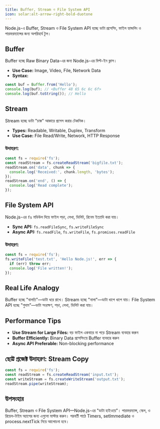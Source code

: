 ```yaml
---
title: Buffer, Stream ও File System API
icon: solar:alt-arrow-right-bold-duotone
---
```


Node.js-এ Buffer, Stream ও File System API হচ্ছে ডাটা প্রসেসিং, ফাইল হ্যান্ডলিং ও পারফরম্যান্সের জন্য অপরিহার্য টুল।

## Buffer

Buffer হচ্ছে Raw Binary Data-এর জন্য Node.js-এর বিল্ট-ইন ক্লাস।

- **Use Case:** Image, Video, File, Network Data
- **Syntax:**

```js
const buf = Buffer.from('Hello');
console.log(buf); // <Buffer 48 65 6c 6c 6f>
console.log(buf.toString()); // Hello
```

## Stream

Stream হচ্ছে ডাটা "চাঙ্ক" আকারে প্রসেস করার টেকনিক।

- **Types:** Readable, Writable, Duplex, Transform
- **Use Case:** File Read/Write, Network, HTTP Response

### উদাহরণ:
```js
const fs = require('fs');
const readStream = fs.createReadStream('bigfile.txt');
readStream.on('data', chunk => {
  console.log('Received:', chunk.length, 'bytes');
});
readStream.on('end', () => {
  console.log('Read complete');
});
```

## File System API

Node.js-এর `fs` মডিউল দিয়ে ফাইল পড়া, লেখা, ডিলিট, রিনেম ইত্যাদি করা যায়।

- **Sync API:** `fs.readFileSync`, `fs.writeFileSync`
- **Async API:** `fs.readFile`, `fs.writeFile`, `fs.promises.readFile`

### উদাহরণ:
```js
const fs = require('fs');
fs.writeFile('test.txt', 'Hello Node.js!', err => {
  if (err) throw err;
  console.log('File written!');
});
```

## Real Life Analogy

Buffer হচ্ছে "বালতি"—ডাটা ধরে রাখে। Stream হচ্ছে "নালা"—ডাটা ধাপে ধাপে যায়। File System API হচ্ছে "গুদাম"—ডাটা সংরক্ষণ, পড়া, লেখা, ডিলিট করা যায়।

## Performance Tips

- **Use Stream for Large Files:** বড় ফাইল একবারে না পড়ে Stream ব্যবহার করুন
- **Buffer Efficiently:** Binary Data প্রসেসিংয়ে Buffer ব্যবহার করুন
- **Async API Preferable:** Non-blocking performance

## ছোট্ট প্রজেক্ট উদাহরণ: Stream Copy

```js
const fs = require('fs');
const readStream = fs.createReadStream('input.txt');
const writeStream = fs.createWriteStream('output.txt');
readStream.pipe(writeStream);
```

## উপসংহার

Buffer, Stream ও File System API—Node.js-এর "ডাটা হাইওয়ে"। পারফরম্যান্স, স্কেল, ও রিয়েল-টাইম অ্যাপের জন্য এগুলো মাস্টার করুন। পরবর্তী পাঠে Timers, setImmediate ও process.nextTick নিয়ে আলোচনা হবে।
